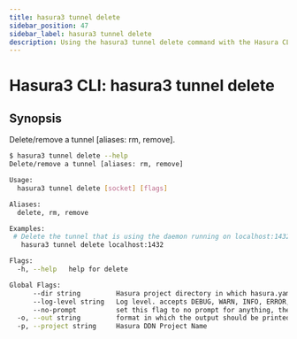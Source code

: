 ```yaml
---
title: hasura3 tunnel delete
sidebar_position: 47
sidebar_label: hasura3 tunnel delete
description: Using the hasura3 tunnel delete command with the Hasura CLI
---
```


# Hasura3 CLI: hasura3 tunnel delete 

## Synopsis
Delete/remove a tunnel [aliases: rm, remove].

```bash
$ hasura3 tunnel delete --help
Delete/remove a tunnel [aliases: rm, remove]

Usage:
  hasura3 tunnel delete [socket] [flags]

Aliases:
  delete, rm, remove

Examples:
 # Delete the tunnel that is using the daemon running on localhost:1432
   hasura3 tunnel delete localhost:1432

Flags:
  -h, --help   help for delete

Global Flags:
      --dir string         Hasura project directory in which hasura.yaml is present (default ".")
      --log-level string   Log level. accepts DEBUG, WARN, INFO, ERROR, FATAL (default "INFO")
      --no-prompt          set this flag to no prompt for anything, the command fails if any input is missing
  -o, --out string         format in which the output should be printed, accepts table, json and yaml (default "table")
  -p, --project string     Hasura DDN Project Name
```


